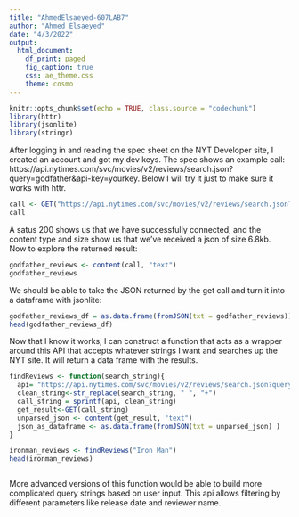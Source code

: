 ```yaml
---
title: "AhmedElsaeyed-607LAB7"
author: "Ahmed Elsaeyed"
date: "4/3/2022"
output:
  html_document:
    df_print: paged
    fig_caption: true
    css: ae_theme.css
    theme: cosmo
---
```


```r
knitr::opts_chunk$set(echo = TRUE, class.source = "codechunk")
library(httr)
library(jsonlite)
library(stringr)
```

After logging in and reading the spec sheet on the NYT Developer site, I created an account and got my dev keys. The spec shows an example call: https://api.nytimes.com/svc/movies/v2/reviews/search.json?query=godfather&api-key=yourkey. Below I will try it just to make sure it works with httr.

```r
call <- GET("https://api.nytimes.com/svc/movies/v2/reviews/search.json?query=the+godfather&api-key=v8Fj971hg0hIrH00YLiGY2vyE2U1MXyv")
call
```

A satus 200 shows us that we have successfully connected, and the content type and size show us that we've received a json of size 6.8kb. Now to explore the returned result:

```r
godfather_reviews <- content(call, "text")
godfather_reviews
```

We should be able to take the JSON returned by the get call and turn it into a dataframe with jsonlite:

```r
godfather_reviews_df = as.data.frame(fromJSON(txt = godfather_reviews))
head(godfather_reviews_df)
```

Now that I know it works, I can construct a function that acts as a wrapper around this API that accepts whatever strings I want and searches up the NYT site. It will return a data frame with the results.

```r
findReviews <- function(search_string){
  api= "https://api.nytimes.com/svc/movies/v2/reviews/search.json?query=%s&api-key=v8Fj971hg0hIrH00YLiGY2vyE2U1MXyv"
  clean_string<-str_replace(search_string, " ", "+")
  call_string = sprintf(api, clean_string)
  get_result<-GET(call_string)
  unparsed_json <- content(get_result, "text")
  json_as_dataframe <- as.data.frame(fromJSON(txt = unparsed_json) )
}

```


```r
ironman_reviews <- findReviews("Iron Man")
head(ironman_reviews)
```

```r

```
More advanced versions of this function would be able to build more complicated query strings based on user input. This api allows filtering by different parameters like release date and reviewer name. 
